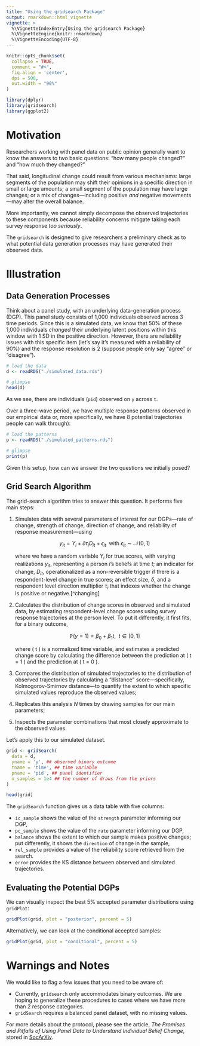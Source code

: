 ```yaml
---
title: "Using the gridsearch Package"
output: rmarkdown::html_vignette
vignette: >
  %\VignetteIndexEntry{Using the gridsearch Package}
  %\VignetteEngine{knitr::rmarkdown}
  %\VignetteEncoding{UTF-8}
---
```


```r
knitr::opts_chunk$set(
  collapse = TRUE,
  comment = "#>",
  fig.align = 'center',
  dpi = 500,
  out.width = "90%"
)

library(dplyr)
library(gridsearch)
library(ggplot2)

```

# Motivation

Researchers working with panel data on public opinion generally want to know the answers to two basic questions: "how many people changed?" and "how much they changed?"

That said, longitudinal change could result from various mechanisms: large segments of the population may shift their opinions in a specific direction in small or large amounts; a small segment of the population may have large changes; or a mix of changes---including positive *and* negative movements---may alter the overall balance.

More importantly, we cannot simply decompose the observed trajectories to these components because reliability concerns mitigate taking each survey response *too seriously*.

The `gridsearch` is designed to give researchers a preliminary check as to what potential data generation processes may have generated their observed data.

# Illustration

## Data Generation Processes

Think about a panel study, with an underlying data-generation process (DGP). This panel study consists of 1,000 individuals observed across 3 time periods. Since this is a simulated data, we know that 50% of these 1,000 individuals *changed* their underlying latent positions within this window with 1 SD in the positive direction. However, there are reliability issues with this specific item (let's say it's measured with a reliability of 90%) and the response resolution is 2 (suppose people only say "agree" or "disagree").

```r
# load the data
d <- readRDS("./simulated_data.rds")

# glimpse
head(d)
```

As we see, there are individuals (`pid`) observed on `y` across `t`.

Over a three-wave period, we have multiple response patterns observed in our empirical data or, more specifically, we have 8 potential trajectories people can walk through):

```r
# load the patterns
p <- readRDS("./simulated_patterns.rds")

# glimpse
print(p)
```

Given this setup, how can we answer the two questions we initially posed?

## Grid Search Algorithm

The grid-search algorithm tries to answer this question. It performs five main steps:

1) Simulates data with several parameters of interest for our DGPs---rate of change, strength of change, direction of change, and reliability of response measurement---using

   $$
   y_{it} = Y_i + \delta \tau_i D_{it} + \epsilon_{it} \ \text{ with } \epsilon_{it} \sim \mathcal{N}(0, 1) \tag{DGP}
   $$

    where we have a random variable $Y_{i}$ for true scores, with varying realizations $y_{it}$, representing a person $i$'s beliefs at time $t$; an indicator for change, $D_{it}$, operationalized as a non-reversible trigger if there is a respondent-level change in true scores; an effect size, $\delta$, and a respondent level direction multiplier $\tau_i$ that indexes whether the change is positive or negative.[^changing]

2) Calculates the distribution of change scores in observed and simulated data, by estimating respondent-level change scores using survey response trajectories at the person level. To put it differently, it first fits, for a binary outcome,

   $$
   \mathbb{P}(y = 1) = \beta_0 + \beta_1t, \ \ t \in [0, 1]
   $$

   where \( t \) is a normalized time variable, and estimates a predicted change score by calculating the difference between the prediction at \( t = 1 \) and the prediction at \( t = 0 \).

3) Compares the distribution of simulated trajectories to the distribution of observed trajectories by calculating a "distance" score---specifically, Kolmogorov-Smirnov distance---to quantify the extent to which specific simulated values reproduce the observed values;

4) Replicates this analysis $N$ times by drawing samples for our main parameters;

5) Inspects the parameter combinations that most closely approximate to the observed values.

Let's apply this to our simulated dataset.

```r
grid <- gridSearch(
  data = d,
  yname = 'y', ## observed binary outcome
  tname = 'time', ## time variable
  pname = 'pid', ## panel identifier
  n_samples = 1e4 ## the number of draws from the priors
)

head(grid)
```

The `gridSearch` function gives us a data table with five columns:

- `ic_sample` shows the value of the `strength` parameter informing our DGP,
- `pc_sample` shows the value of the `rate` parameter informing our DGP,
- `balance` shows the extent to which our sample makes positive changes; put differently, it shows the `direction` of change in the sample,
- `rel_sample` provides a value of the reliability score retrieved from the search.
- `error` provides the KS distance between observed and simulated trajectories.

## Evaluating the Potential DGPs

We can visually inspect the best 5% accepted parameter distributions using `gridPlot`:

```r
gridPlot(grid, plot = "posterior", percent = 5)
```

Alternatively, we can look at the conditional accepted samples:

```r
gridPlot(grid, plot = "conditional", percent = 5)
```

# Warnings and Notes

We would like to flag a few issues that you need to be aware of:

- Currently, `gridsearch` only accommodates binary outcomes. We are hoping to generalize these procedures to cases where we have more than 2 response categories.
- `gridSearch` requires a balanced panel dataset, with no missing values.

For more details about the protocol, please see the article, *The Promises and Pitfalls of Using Panel Data to Understand Individual Belief Change*, stored in [SocArXiv](https://osf.io/preprints/socarxiv/rhf4q).

